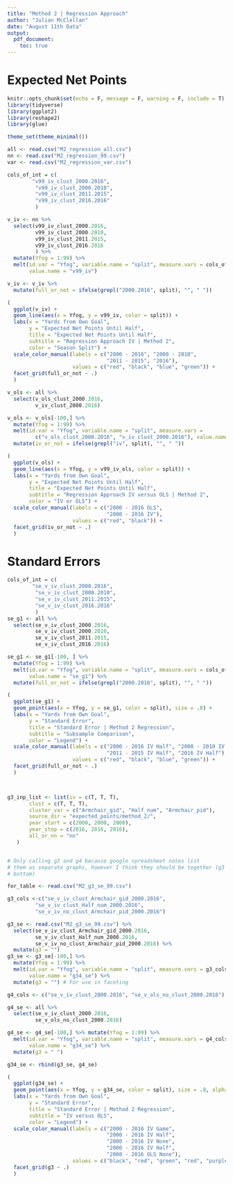```yaml
---
title: "Method 2 | Regression Approach"
author: "Julian McClellan"
date: "August 11th Data"
output: 
  pdf_document:
    toc: true
---
```

# Expected Net Points

```r
knitr::opts_chunk$set(echo = F, message = F, warning = F, include = T)
library(tidyverse)
library(ggplot2)
library(reshape2)
library(glue)

theme_set(theme_minimal())

all <- read.csv("M2_regression_all.csv")
nn <- read.csv("M2_regression_99.csv")
var <- read.csv("M2_regression_var.csv")

cols_of_int = c(
        "v99_iv_clust_2000.2016",
         "v99_iv_clust_2000.2010",
         "v99_iv_clust_2011.2015",
         "v99_iv_clust_2016.2016"
         )

v_iv <- nn %>%
  select(v99_iv_clust_2000.2016,
         v99_iv_clust_2000.2010,
         v99_iv_clust_2011.2015,
         v99_iv_clust_2016.2016
         ) %>%
  mutate(Yfog = 1:99) %>%
  melt(id.var = "Yfog", variable.name = "split", measure.vars = cols_of_int,
       value.name = "v99_iv")

v_iv <- v_iv %>%
  mutate(full_or_not = ifelse(grepl("2000.2016", split), "", " "))

(
  ggplot(v_iv) +
  geom_line(aes(x = Yfog, y = v99_iv, color = split)) +
  labs(x = "Yards from Own Goal",
       y = "Expected Net Points Until Half",
       title = "Expected Net Points Until Half",
       subtitle = "Regression Approach IV | Method 2",
       color = "Season Split") +
  scale_color_manual(labels = c("2000 - 2016", "2000 - 2010",
                                "2011 - 2015", "2016"),
                     values = c("red", "black", "blue", "green")) +
  facet_grid(full_or_not ~ .)
  )
```


```r
v_ols <- all %>%
  select(v_ols_clust_2000.2016,
         v_iv_clust_2000.2016)

v_ols <- v_ols[-100,] %>% 
  mutate(Yfog = 1:99) %>%
  melt(id.var = "Yfog", variable.name = "split", measure.vars = 
         c("v_ols_clust_2000.2016", "v_iv_clust_2000.2016"), value.name = "v99_iv_ols") %>%
  mutate(iv_or_not = ifelse(grepl("iv", split), "", " "))

(
  ggplot(v_ols) +
  geom_line(aes(x = Yfog, y = v99_iv_ols, color = split)) +
  labs(x = "Yards from Own Goal",
       y = "Expected Net Points Until Half",
       title = "Expected Net Points Until Half",
       subtitle = "Regression Approach IV versus OLS | Method 2",
       color = "IV or OLS") +
  scale_color_manual(labels = c("2000 - 2016 OLS",
                                "2000 - 2016 IV"),
                     values = c("red", "black")) +
  facet_grid(iv_or_not ~ .)
  )
```

# Standard Errors
```r
cols_of_int = c(
        "se_v_iv_clust_2000.2016",
         "se_v_iv_clust_2000.2010",
         "se_v_iv_clust_2011.2015",
         "se_v_iv_clust_2016.2016"
         )
se_g1 <- all %>%
  select(se_v_iv_clust_2000.2016,
         se_v_iv_clust_2000.2010,
         se_v_iv_clust_2011.2015,
         se_v_iv_clust_2016.2016)

se_g1 <- se_g1[-100, ] %>%
  mutate(Yfog = 1:99) %>%
  melt(id.var = "Yfog", variable.name = "split", measure.vars = cols_of_int,
       value.name = "se_g1") %>%
  mutate(full_or_not = ifelse(grepl("2000.2016", split), "", " "))

(
  ggplot(se_g1) +
  geom_point(aes(x = Yfog, y = se_g1, color = split), size = .8) +
  labs(x = "Yards from Own Goal",
       y = "Standard Error",
       title = "Standard Error | Method 2 Regression",
       subtitle = "Subsample Comparison",
       color = "Legend") +
  scale_color_manual(labels = c("2000 - 2016 IV Half", "2000 - 2010 IV Half",
                                "2011 - 2015 IV Half", "2016 IV Half"),
                     values = c("red", "black", "blue", "green")) +
  facet_grid(full_or_not ~ .)
  )



g3_inp_list <- list(iv = c(T, T, T),
       clust = c(T, T, T),
       cluster_var = c("Armchair_gid", "Half_num", "Armchair_pid"),
       source_dir = "expected_points/method_2/",
       year_start = c(2000, 2000, 2000),
       year_stop = c(2016, 2016, 2016),
       all_or_nn = "nn"
   ) 


# Only calling g3 and g4 because google spreadsheet notes list
# them as separate graphs, however I think they should be together (g3 top, g4
# bottom)

for_table <- read.csv("M2_g3_se_99.csv")

g3_cols <-c("se_v_iv_clust_Armchair_gid_2000.2016",
         "se_v_iv_clust_Half_num_2000.2016",
         "se_v_iv_no_clust_Armchair_pid_2000.2016") 

g3_se <- read.csv("M2_g3_se_99.csv") %>%
  select(se_v_iv_clust_Armchair_gid_2000.2016,
         se_v_iv_clust_Half_num_2000.2016,
         se_v_iv_no_clust_Armchair_pid_2000.2016) %>%
  mutate(g3 = "") 
g3_se <- g3_se[-100,] %>%
  mutate(Yfog = 1:99) %>%
  melt(id.var = "Yfog", variable.name = "split", measure.vars = g3_cols,
       value.name = "g34_se") %>%
  mutate(g3 = "") # For use in faceting

g4_cols <- c("se_v_iv_clust_2000.2016", "se_v_ols_no_clust_2000.2016")

g4_se <- all %>%
  select(se_v_iv_clust_2000.2016,
         se_v_ols_no_clust_2000.2016) 

g4_se <- g4_se[-100,] %>% mutate(Yfog = 1:99) %>%
  melt(id.var = "Yfog", variable.name = "split", measure.vars = g4_cols,
       value.name = "g34_se") %>%
  mutate(g3 = " ")

g34_se <- rbind(g3_se, g4_se)

(
  ggplot(g34_se) +
  geom_point(aes(x = Yfog, y = g34_se, color = split), size = .8, alpha = .5) +
  labs(x = "Yards from Own Goal",
       y = "Standard Error",
       title = "Standard Error | Method 2 Regression",
       subtitle = "IV versus OLS",
       color = "Legend") +
  scale_color_manual(labels = c("2000 - 2016 IV Game",
                                "2000 - 2016 IV Half",
                                "2000 - 2016 IV None",
                                "2000 - 2016 IV Half",
                                "2000 - 2016 OLS None"),
                     values = c("black", "red", "green", "red", "purple")) +
  facet_grid(g3 ~ .)
  )
```

\newpage

\begin{table}[]
\centering
\caption{v100}
\label{my-label}
\begin{tabular}{lllll}
Technique & Cluster & years     & v100\_coef & v100\_se \\
IV         &  half     &  2000-2016  & `r all$v_iv_clust_2000.2016[100]` &  `r all$se_v_iv_clust_2000.2016[100]`   \\
IV         &  half     &  2000-2010  & `r all$v_iv_clust_2000.2010[100]` &  `r all$se_v_iv_clust_2000.2010[100]` \\
IV         &  half     &  2011-2015  & `r all$v_iv_clust_2011.2015[100]` &  `r all$se_v_iv_clust_2011.2015[100]`         \\
IV         &  half     &  2016       & `r all$v_iv_clust_2016.2016[100]` &  `r all$se_v_iv_clust_2016.2016[100]`          \\
IV         &  none     &  2000-2016  & `r all$v_iv_no_clust_2000.2016[100]` &  `r all$se_v_iv_no_clust_2000.2016[100]`          \\
IV         &  game     &  2000-2016  & `r for_table$v_iv_clust_Armchair_gid_2000.2016[100]` &  `r for_table$se_v_iv_clust_Armchair_gid_2000.2016[100]`          \\
OLS        &  none     &  2000-2016  & `r all$v_ols_no_clust_2000.2016[100]` &  `r all$se_v_ols_no_clust_2000.2016[100]` 
\end{tabular}
\end{table}
